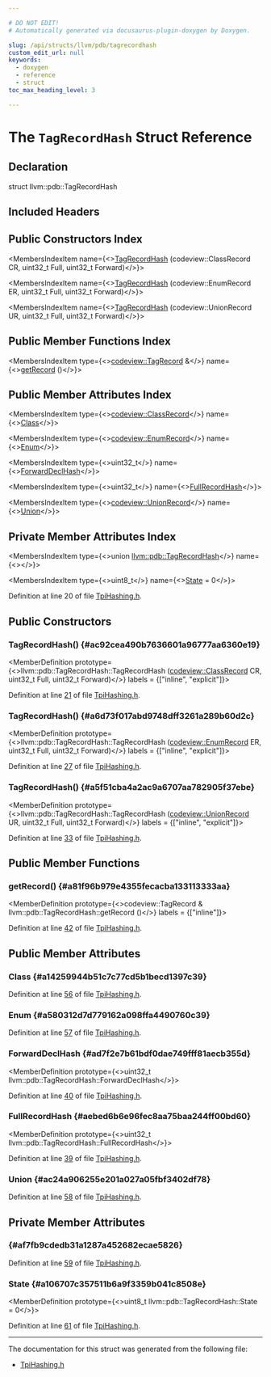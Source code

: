 ```yaml
---

# DO NOT EDIT!
# Automatically generated via docusaurus-plugin-doxygen by Doxygen.

slug: /api/structs/llvm/pdb/tagrecordhash
custom_edit_url: null
keywords:
  - doxygen
  - reference
  - struct
toc_max_heading_level: 3

---
```





# The `TagRecordHash` Struct Reference

<DoxygenPage pluginConfig={pluginConfig}>



## Declaration

<CodeBlock>struct llvm::pdb::TagRecordHash</CodeBlock>

## Included Headers

<IncludesList>
<IncludesListItem
  filePath="llvm/DebugInfo/PDB/Native/TpiHashing.h"
  permalink="/docs/api/files/include/include/llvm/include/llvm/debuginfo/include/llvm/debuginfo/pdb/include/llvm/debuginfo/pdb/native/tpihashing-h"
  isLocal="true" />
</IncludesList>

## Public Constructors Index

<MembersIndex>

<MembersIndexItem
  name={<><a href="#ac92cea490b7636601a96777aa6360e19">TagRecordHash</a> (codeview::ClassRecord CR, uint32&#95;t Full, uint32&#95;t Forward)</>}>
</MembersIndexItem>

<MembersIndexItem
  name={<><a href="#a6d73f017abd9748dff3261a289b60d2c">TagRecordHash</a> (codeview::EnumRecord ER, uint32&#95;t Full, uint32&#95;t Forward)</>}>
</MembersIndexItem>

<MembersIndexItem
  name={<><a href="#a5f51cba4a2ac9a6707aa782905f37ebe">TagRecordHash</a> (codeview::UnionRecord UR, uint32&#95;t Full, uint32&#95;t Forward)</>}>
</MembersIndexItem>

</MembersIndex>

## Public Member Functions Index

<MembersIndex>

<MembersIndexItem
  type={<><a href="/docs/api/classes/llvm/codeview/tagrecord">codeview::TagRecord</a> &amp;</>}
  name={<><a href="#a81f96b979e4355fecacba133113333aa">getRecord</a> ()</>}>
</MembersIndexItem>

</MembersIndex>

## Public Member Attributes Index

<MembersIndex>

<MembersIndexItem
  type={<><a href="/docs/api/classes/llvm/codeview/classrecord">codeview::ClassRecord</a></>}
  name={<><a href="#a14259944b51c7c77cd5b1becd1397c39">Class</a></>}>
</MembersIndexItem>

<MembersIndexItem
  type={<><a href="/docs/api/classes/llvm/codeview/enumrecord">codeview::EnumRecord</a></>}
  name={<><a href="#a580312d7d779162a098ffa4490760c39">Enum</a></>}>
</MembersIndexItem>

<MembersIndexItem
  type={<>uint32&#95;t</>}
  name={<><a href="#ad7f2e7b61bdf0dae749fff81aecb355d">ForwardDeclHash</a></>}>
</MembersIndexItem>

<MembersIndexItem
  type={<>uint32&#95;t</>}
  name={<><a href="#aebed6b6e96fec8aa75baa244ff00bd60">FullRecordHash</a></>}>
</MembersIndexItem>

<MembersIndexItem
  type={<><a href="/docs/api/structs/llvm/codeview/unionrecord">codeview::UnionRecord</a></>}
  name={<><a href="#ac24a906255e201a027a05fbf3402df78">Union</a></>}>
</MembersIndexItem>

</MembersIndex>

## Private Member Attributes Index

<MembersIndex>

<MembersIndexItem
  type={<>union <a href="/docs/api/structs/llvm/pdb/tagrecordhash">llvm::pdb::TagRecordHash</a></>}
  name={<><a href="#af7fb9cdedb31a1287a452682ecae5826"></a></>}>
</MembersIndexItem>

<MembersIndexItem
  type={<>uint8&#95;t</>}
  name={<><a href="#a106707c357511b6a9f3359b041c8508e">State</a> = 0</>}>
</MembersIndexItem>

</MembersIndex>


Definition at line 20 of file <a href="/docs/api/files/include/include/llvm/include/llvm/debuginfo/include/llvm/debuginfo/pdb/include/llvm/debuginfo/pdb/native/tpihashing-h">TpiHashing.h</a>.

<SectionDefinition>

## Public Constructors

### TagRecordHash() {#ac92cea490b7636601a96777aa6360e19}

<MemberDefinition
  prototype={<>llvm::pdb::TagRecordHash::TagRecordHash (<a href="/docs/api/classes/llvm/codeview/classrecord">codeview::ClassRecord</a> CR, uint32&#95;t Full, uint32&#95;t Forward)</>}
  labels = {["inline", "explicit"]}>

Definition at line <a href="/docs/api/files/include/include/llvm/include/llvm/debuginfo/include/llvm/debuginfo/pdb/include/llvm/debuginfo/pdb/native/tpihashing-h/#l00021">21</a> of file <a href="/docs/api/files/include/include/llvm/include/llvm/debuginfo/include/llvm/debuginfo/pdb/include/llvm/debuginfo/pdb/native/tpihashing-h">TpiHashing.h</a>.
</MemberDefinition>

### TagRecordHash() {#a6d73f017abd9748dff3261a289b60d2c}

<MemberDefinition
  prototype={<>llvm::pdb::TagRecordHash::TagRecordHash (<a href="/docs/api/classes/llvm/codeview/enumrecord">codeview::EnumRecord</a> ER, uint32&#95;t Full, uint32&#95;t Forward)</>}
  labels = {["inline", "explicit"]}>

Definition at line <a href="/docs/api/files/include/include/llvm/include/llvm/debuginfo/include/llvm/debuginfo/pdb/include/llvm/debuginfo/pdb/native/tpihashing-h/#l00027">27</a> of file <a href="/docs/api/files/include/include/llvm/include/llvm/debuginfo/include/llvm/debuginfo/pdb/include/llvm/debuginfo/pdb/native/tpihashing-h">TpiHashing.h</a>.
</MemberDefinition>

### TagRecordHash() {#a5f51cba4a2ac9a6707aa782905f37ebe}

<MemberDefinition
  prototype={<>llvm::pdb::TagRecordHash::TagRecordHash (<a href="/docs/api/structs/llvm/codeview/unionrecord">codeview::UnionRecord</a> UR, uint32&#95;t Full, uint32&#95;t Forward)</>}
  labels = {["inline", "explicit"]}>

Definition at line <a href="/docs/api/files/include/include/llvm/include/llvm/debuginfo/include/llvm/debuginfo/pdb/include/llvm/debuginfo/pdb/native/tpihashing-h/#l00033">33</a> of file <a href="/docs/api/files/include/include/llvm/include/llvm/debuginfo/include/llvm/debuginfo/pdb/include/llvm/debuginfo/pdb/native/tpihashing-h">TpiHashing.h</a>.
</MemberDefinition>

</SectionDefinition>

<SectionDefinition>

## Public Member Functions

### getRecord() {#a81f96b979e4355fecacba133113333aa}

<MemberDefinition
  prototype={<>codeview::TagRecord &amp; llvm::pdb::TagRecordHash::getRecord ()</>}
  labels = {["inline"]}>

Definition at line <a href="/docs/api/files/include/include/llvm/include/llvm/debuginfo/include/llvm/debuginfo/pdb/include/llvm/debuginfo/pdb/native/tpihashing-h/#l00042">42</a> of file <a href="/docs/api/files/include/include/llvm/include/llvm/debuginfo/include/llvm/debuginfo/pdb/include/llvm/debuginfo/pdb/native/tpihashing-h">TpiHashing.h</a>.
</MemberDefinition>

</SectionDefinition>

<SectionDefinition>

## Public Member Attributes

### Class {#a14259944b51c7c77cd5b1becd1397c39}

<MemberDefinition
  prototype="codeview::ClassRecord llvm::pdb::TagRecordHash::Class">

Definition at line <a href="/docs/api/files/include/include/llvm/include/llvm/debuginfo/include/llvm/debuginfo/pdb/include/llvm/debuginfo/pdb/native/tpihashing-h/#l00056">56</a> of file <a href="/docs/api/files/include/include/llvm/include/llvm/debuginfo/include/llvm/debuginfo/pdb/include/llvm/debuginfo/pdb/native/tpihashing-h">TpiHashing.h</a>.
</MemberDefinition>

### Enum {#a580312d7d779162a098ffa4490760c39}

<MemberDefinition
  prototype="codeview::EnumRecord llvm::pdb::TagRecordHash::Enum">

Definition at line <a href="/docs/api/files/include/include/llvm/include/llvm/debuginfo/include/llvm/debuginfo/pdb/include/llvm/debuginfo/pdb/native/tpihashing-h/#l00057">57</a> of file <a href="/docs/api/files/include/include/llvm/include/llvm/debuginfo/include/llvm/debuginfo/pdb/include/llvm/debuginfo/pdb/native/tpihashing-h">TpiHashing.h</a>.
</MemberDefinition>

### ForwardDeclHash {#ad7f2e7b61bdf0dae749fff81aecb355d}

<MemberDefinition
  prototype={<>uint32&#95;t llvm::pdb::TagRecordHash::ForwardDeclHash</>}>

Definition at line <a href="/docs/api/files/include/include/llvm/include/llvm/debuginfo/include/llvm/debuginfo/pdb/include/llvm/debuginfo/pdb/native/tpihashing-h/#l00040">40</a> of file <a href="/docs/api/files/include/include/llvm/include/llvm/debuginfo/include/llvm/debuginfo/pdb/include/llvm/debuginfo/pdb/native/tpihashing-h">TpiHashing.h</a>.
</MemberDefinition>

### FullRecordHash {#aebed6b6e96fec8aa75baa244ff00bd60}

<MemberDefinition
  prototype={<>uint32&#95;t llvm::pdb::TagRecordHash::FullRecordHash</>}>

Definition at line <a href="/docs/api/files/include/include/llvm/include/llvm/debuginfo/include/llvm/debuginfo/pdb/include/llvm/debuginfo/pdb/native/tpihashing-h/#l00039">39</a> of file <a href="/docs/api/files/include/include/llvm/include/llvm/debuginfo/include/llvm/debuginfo/pdb/include/llvm/debuginfo/pdb/native/tpihashing-h">TpiHashing.h</a>.
</MemberDefinition>

### Union {#ac24a906255e201a027a05fbf3402df78}

<MemberDefinition
  prototype="codeview::UnionRecord llvm::pdb::TagRecordHash::Union">

Definition at line <a href="/docs/api/files/include/include/llvm/include/llvm/debuginfo/include/llvm/debuginfo/pdb/include/llvm/debuginfo/pdb/native/tpihashing-h/#l00058">58</a> of file <a href="/docs/api/files/include/include/llvm/include/llvm/debuginfo/include/llvm/debuginfo/pdb/include/llvm/debuginfo/pdb/native/tpihashing-h">TpiHashing.h</a>.
</MemberDefinition>

</SectionDefinition>

<SectionDefinition>

## Private Member Attributes

###  {#af7fb9cdedb31a1287a452682ecae5826}

<MemberDefinition
  prototype="union llvm::pdb::TagRecordHash llvm::pdb::TagRecordHash">

Definition at line <a href="/docs/api/files/include/include/llvm/include/llvm/debuginfo/include/llvm/debuginfo/pdb/include/llvm/debuginfo/pdb/native/tpihashing-h/#l00059">59</a> of file <a href="/docs/api/files/include/include/llvm/include/llvm/debuginfo/include/llvm/debuginfo/pdb/include/llvm/debuginfo/pdb/native/tpihashing-h">TpiHashing.h</a>.
</MemberDefinition>

### State {#a106707c357511b6a9f3359b041c8508e}

<MemberDefinition
  prototype={<>uint8&#95;t llvm::pdb::TagRecordHash::State = 0</>}>

Definition at line <a href="/docs/api/files/include/include/llvm/include/llvm/debuginfo/include/llvm/debuginfo/pdb/include/llvm/debuginfo/pdb/native/tpihashing-h/#l00061">61</a> of file <a href="/docs/api/files/include/include/llvm/include/llvm/debuginfo/include/llvm/debuginfo/pdb/include/llvm/debuginfo/pdb/native/tpihashing-h">TpiHashing.h</a>.
</MemberDefinition>

</SectionDefinition>

<hr/>

The documentation for this struct was generated from the following file:

<ul>
<li><a href="/docs/api/files/include/include/llvm/include/llvm/debuginfo/include/llvm/debuginfo/pdb/include/llvm/debuginfo/pdb/native/tpihashing-h">TpiHashing.h</a></li>
</ul>

</DoxygenPage>
